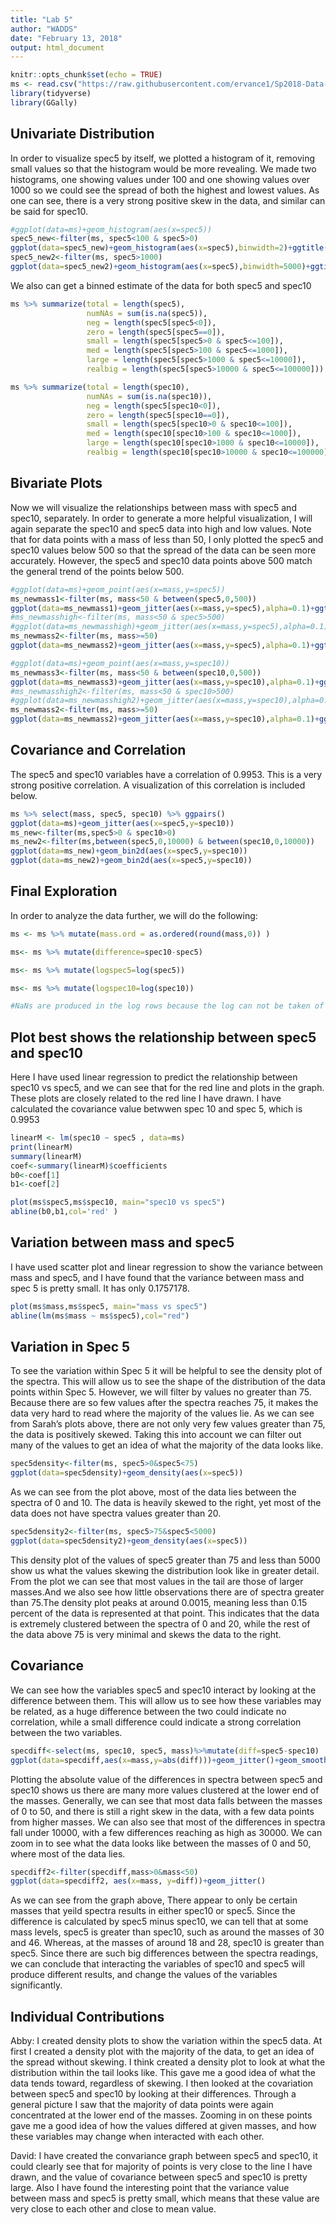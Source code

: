 ---
title: "Lab 5"
author: "WADDS"
date: "February 13, 2018"
output: html_document
---

```{r setup, include=FALSE}
knitr::opts_chunk$set(echo = TRUE)
ms <- read.csv("https://raw.githubusercontent.com/ervance1/Sp2018-Data-Science-repo/master/ms.csv") 
library(tidyverse)
library(GGally)
```

## Univariate Distribution

In order to visualize spec5 by itself, we plotted a histogram of it, removing small values so that the histogram would be more revealing. We made two histograms, one showing values under 100 and one showing values over 1000 so we could see the spread of both the highest and lowest values. As one can see, there is a very strong positive skew in the data, and similar can be said for spec10. 
```{r univariate}
#ggplot(data=ms)+geom_histogram(aes(x=spec5))
spec5_new<-filter(ms, spec5<100 & spec5>0)
ggplot(data=spec5_new)+geom_histogram(aes(x=spec5),binwidth=2)+ggtitle("Histogram of spec5, Below 100")
spec5_new2<-filter(ms, spec5>1000)
ggplot(data=spec5_new2)+geom_histogram(aes(x=spec5),binwidth=5000)+ggtitle("Histogram of spec5, Over 1000")
```

We also can get a binned estimate of the data for both spec5 and spec10

```{r spread using bins, echo=FALSE}
ms %>% summarize(total = length(spec5),
                 numNAs = sum(is.na(spec5)),
                 neg = length(spec5[spec5<0]), 
                 zero = length(spec5[spec5==0]),
                 small = length(spec5[spec5>0 & spec5<=100]),
                 med = length(spec5[spec5>100 & spec5<=1000]),
                 large = length(spec5[spec5>1000 & spec5<=10000]),
                 realbig = length(spec5[spec5>10000 & spec5<=100000]))

ms %>% summarize(total = length(spec10),
                 numNAs = sum(is.na(spec10)),
                 neg = length(spec5[spec10<0]), 
                 zero = length(spec5[spec10==0]),
                 small = length(spec5[spec10>0 & spec10<=100]),
                 med = length(spec10[spec10>100 & spec10<=1000]),
                 large = length(spec10[spec10>1000 & spec10<=10000]),
                 realbig = length(spec10[spec10>10000 & spec10<=100000]))
```

## Bivariate Plots

Now we will visualize the relationships between mass with spec5 and spec10, separately. In order to generate a more helpful visualization, I will again separate the spec10 and spec5 data into high and low values. Note that for data points with a mass of less than 50, I only plotted the spec5 and spec10 values below 500 so that the spread of the data can be seen more accurately. However, the spec5 and spec10 data points above 500 match the general trend of the points below 500. 

``` {r bivariate1, echo=FALSE}

#ggplot(data=ms)+geom_point(aes(x=mass,y=spec5))
ms_newmass1<-filter(ms, mass<50 & between(spec5,0,500))
ggplot(data=ms_newmass1)+geom_jitter(aes(x=mass,y=spec5),alpha=0.1)+ggtitle("Spec5 vs. Mass, Mass<50 and Spec5<500")
#ms_newmasshigh<-filter(ms, mass<50 & spec5>500)
#ggplot(data=ms_newmasshigh)+geom_jitter(aes(x=mass,y=spec5),alpha=0.1)+ggtitle("Spec5 vs. Mass, Mass<50 and Spec5>500")
ms_newmass2<-filter(ms, mass>=50)
ggplot(data=ms_newmass2)+geom_jitter(aes(x=mass,y=spec5),alpha=0.1)+ggtitle("Spec5 vs. Mass, Mass>50")

#ggplot(data=ms)+geom_point(aes(x=mass,y=spec10))
ms_newmass3<-filter(ms, mass<50 & between(spec10,0,500))
ggplot(data=ms_newmass3)+geom_jitter(aes(x=mass,y=spec10),alpha=0.1)+ggtitle("Spec10 vs. Mass, Mass<50 and Spec5<500")
#ms_newmasshigh2<-filter(ms, mass<50 & spec10>500)
#ggplot(data=ms_newmasshigh2)+geom_jitter(aes(x=mass,y=spec10),alpha=0.1)+ggtitle("Spec10 vs. Mass, Mass<50 and Spec5>500")
ms_newmass2<-filter(ms, mass>=50)
ggplot(data=ms_newmass2)+geom_jitter(aes(x=mass,y=spec10),alpha=0.1)+ggtitle("Spec10 vs. Mass, Mass>50")
```

## Covariance and Correlation

The spec5 and spec10 variables have a correlation of 0.9953. This is a very strong positive correlation. A visualization of this correlation is included below.

``` {r correlation,echo=FALSE}
ms %>% select(mass, spec5, spec10) %>% ggpairs()
ggplot(data=ms)+geom_jitter(aes(x=spec5,y=spec10))
ms_new<-filter(ms,spec5>0 & spec10>0)
ms_new2<-filter(ms,between(spec5,0,10000) & between(spec10,0,10000))
ggplot(data=ms_new)+geom_bin2d(aes(x=spec5,y=spec10))
ggplot(data=ms_new2)+geom_bin2d(aes(x=spec5,y=spec10))

```



## Final Exploration

In order to analyze the data further, we will do the following:
\begin{itemize}
\item Round the mass variable to the nearest integer and investigate relationships when it's treated as a categorical variable
\item Investigate the difference in spec10 and spec5
\item Investigate the log of both the spec5 and spec10 variables.
\end{itemize}

``` {r finalidk,include=FALSE}
ms <- ms %>% mutate(mass.ord = as.ordered(round(mass,0)) )

ms<- ms %>% mutate(difference=spec10-spec5)

ms<- ms %>% mutate(logspec5=log(spec5))

ms<- ms %>% mutate(logspec10=log(spec10))

#NaNs are produced in the log rows because the log can not be taken of the negative spec5 and spec10 values
```
## Plot best shows the relationship between spec5 and spec10

Here I have used linear regression to predict the relationship between spec10 vs spec5, and we can see that for the red line and plots in the graph. These plots are closely related to the red line I have drawn. I have calculated the covariance value betwwen spec 10 and spec 5, which is 0.9953

```{r pressure, echo=FALSE}
linearM <- lm(spec10 ~ spec5 , data=ms)
print(linearM)
summary(linearM)
coef<-summary(linearM)$coefficients
b0<-coef[1]
b1<-coef[2]

plot(ms$spec5,ms$spec10, main="spec10 vs spec5")
abline(b0,b1,col='red' )
```

## Variation between mass and spec5

I have used scatter plot and linear regression to show the variance between mass and spec5, and I have found that the variance between mass and spec 5 is pretty small. It has only 0.1757178. 

```{r pressure, echo=FALSE}
plot(ms$mass,ms$spec5, main="mass vs spec5")
abline(lm(ms$mass ~ ms$spec5),col="red")
```

## Variation in Spec 5
To see the variation within Spec 5 it will be helpful to see the density plot of the spectra. This will allow us to see the shape of the distribution of the data points within Spec 5. However, we will filter by values no greater than 75. Because there are so few values after the spectra reaches 75, it makes the data very hard to read where the majority of the values lie. As we can see from Sarah's plots above, there are not only very few values greater than 75, the data is positively skewed. Taking this into account we can filter out many of the values to get an idea of what the majority of the data looks like.

```{r Abby, echo=FALSE}
spec5density<-filter(ms, spec5>0&spec5<75)
ggplot(data=spec5density)+geom_density(aes(x=spec5))
```
As we can see from the plot above, most of the data lies between the spectra of 0 and 10. The data is heavily skewed to the right, yet most of the data does not have spectra values greater than 20. 

```{r Abby, echo=FALSE}
spec5density2<-filter(ms, spec5>75&spec5<5000)
ggplot(data=spec5density2)+geom_density(aes(x=spec5))
```
This density plot of the values of spec5 greater than 75 and less than 5000 show us what the values skewing the distribution look like in greater detail. From the plot we can see that most values in the tail are those of larger masses.And we also see how little observations there are of spectra greater than 75.The density plot peaks at around 0.0015, meaning less than 0.15 percent of the data is represented at that point. This indicates that the data is extremely clustered between the spectra of 0 and 20, while the rest of the data above 75 is very minimal and skews the data to the right.

## Covariance
We can see how the variables spec5 and spec10 interact by looking at the difference between them. This will allow us to see how these variables may be related, as a huge difference between the two could indicate no correlation, while a small difference could indicate a strong correlation between the two variables.

```{r Abby, echo=FALSE}
specdiff<-select(ms, spec10, spec5, mass)%>%mutate(diff=spec5-spec10)
ggplot(data=specdiff,aes(x=mass,y=abs(diff)))+geom_jitter()+geom_smooth(method="lm", re=FALSE)
```
Plotting the absolute value of the differences in spectra between spec5 and spec10 shows us there are many more values clustered at the lower end of the masses. Generally, we can see that most data falls between the masses of 0 to 50, and there is still a right skew in the data, with a few data points from higher masses. We can also see that most of the differences in spectra fall under 10000, with a few differences reaching as high as 30000. We can zoom in to see what the data looks like between the masses of 0 and 50, where most of the data lies. 

```{r Abby, echo=FALSE}
specdiff2<-filter(specdiff,mass>0&mass<50)
ggplot(data=specdiff2, aes(x=mass, y=diff))+geom_jitter()
```
As we can see from the graph above, There appear to only be certain masses that yeild spectra results in either spec10 or spec5. Since the difference is calculated by spec5 minus spec10, we can tell that at some mass levels, spec5 is greater than spec10, such as around the masses of 30 and 46. Whereas, at the masses of around 18 and 28, spec10 is greater than spec5. Since there are such big differences between the spectra readings, we can conclude that interacting the variables of spec10 and spec5 will produce different results, and change the values of the variables significantly.


## Individual Contributions

Abby: I created density plots to show the variation within the spec5 data. At first I created a density plot with the majority of the data, to get an idea of the spread without skewing. I think created a density plot to look at what the distribution within the tail looks like. This gave me a good idea of what the data tends toward, regardless of skewing. I then looked at the covariation between spec5 and spec10 by looking at their differences. Through a general picture I saw that the majority of data points were again concentrated at the lower end of the masses. Zooming in on these points gave me a good idea of how the values differed at given masses, and how these variables may change when interacted with each other. 

David: I have created the convariance graph between spec5 and spec10, it could clearly see that for majority of points is very close to the line I have drawn, and the value of covariance between spec5 and spec10 is pretty large. Also I have found the interesting point that the variance value between mass and spec5 is pretty small, which means that these value are very close to each other and close to mean value. 
